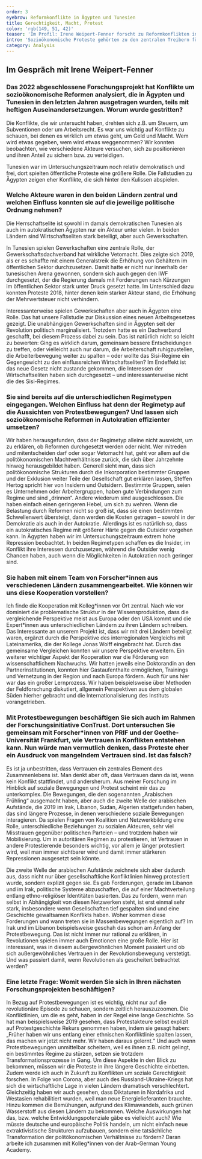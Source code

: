 ```yaml
---
order: 3
eyebrow: Reformkonflikte in Ägypten und Tunesien
title: Gerechtigkeit, Macht, Protest
color: 'rgb(149, 51, 42)'
teaser: 'Im Profil: Irene Weipert-Fenner forscht zu Reformkonflikten in Ägypten und Tunesien. Im Interview spricht sie über Gerechtigkeitsvorstellungen, Machtkämpfe und Unterschiede zwischen Regimetypen.'
intro: 'Sozioökonomische Proteste gehörten zu den zentralen Treibern für die Proteste und Revolutionen des „Arabischen Frühlings“. Doch auch nachdem verschiedene Diktatoren gestürzt wurden, verbesserte sich die Lage für die meisten Menschen nicht. Reformen, die die neuen Regierungen angingen, stießen oft auf heftige Gegenwehr. Irene Weipert-Fenner hat dazu im Projekt „Streit um sozioökonomische Reformen“ geforscht, das 2022 abgeschlossen wurde. Damit fand eine achtjährige Kooperation zwischen Nordafrika- und Lateinamerika-Expert\*innen aus Ägypten, Deutschland und Tunesien ihren Abschluss.'
category: Analysis
---
```


## Im Gespräch mit Irene Weipert-Fenner

### Das 2022 abgeschlossene Forschungsprojekt hat Konflikte um sozioökonomische Reformen analysiert, die in Ägypten und Tunesien in den letzten Jahren ausgetragen wurden, teils mit heftigen Auseinandersetzungen. Worum wurde gestritten?

Die Konflikte, die wir untersucht haben, drehten sich z.B. um Steuern, um Subventionen oder um Arbeitsrecht. Es war uns wichtig auf Konflikte zu schauen, bei denen es wirklich um etwas geht, um Geld und Macht. Wem wird etwas gegeben, wem wird etwas weggenommen? Wir konnten beobachten, wie verschiedene Akteure versuchen, sich zu positionieren und ihren Anteil zu sichern bzw. zu verteidigen.

Tunesien war im Untersuchungszeitraum noch relativ demokratisch und frei, dort spielten öffentliche Proteste eine größere Rolle. Die Fallstudien zu Ägypten zeigen eher Konflikte, die sich hinter den Kulissen abspielen.

### Welche Akteure waren in den beiden Ländern zentral und welchen Einfluss konnten sie auf die jeweilige politische Ordnung nehmen?

Die Herrschaftselite ist sowohl im damals demokratischen Tunesien als auch im autokratischen Ägypten nur ein Akteur unter vielen. In beiden Ländern sind Wirtschaftseliten stark beteiligt, aber auch Gewerkschaften.

In Tunesien spielen Gewerkschaften eine zentrale Rolle, der Gewerkschaftsdachverband hat wirkliche Vetomacht. Dies zeigte sich 2019, als er es schaffte mit einem Generalstreik die Erhöhung von Gehältern im öffentlichen Sektor durchzusetzen. Damit hatte er nicht nur innerhalb der tunesischen Arena gewonnen, sondern sich auch gegen den IWF durchgesetzt, der die Regierung damals mit Forderungen nach Kürzungen im öffentlichen Sektor stark unter Druck gesetzt hatte. Im Unterschied dazu konnten Proteste 2018, hinter denen kein starker Akteur stand, die Erhöhung der Mehrwertsteuer nicht verhindern.

Interessanterweise spielen Gewerkschaften aber auch in Ägypten eine Rolle. Das hat unsere Fallstudie zur Diskussion eines neuen Arbeitsgesetzes gezeigt. Die unabhängigen Gewerkschaften sind in Ägypten seit der Revolution politisch marginalisiert. Trotzdem hatte es ein Dachverband geschafft, bei diesem Prozess dabei zu sein. Das ist natürlich nicht so leicht zu bewerten: Ging es wirklich darum, gemeinsam bessere Entscheidungen zu treffen, oder vielleicht auch nur darum, die Arbeiterschaft ruhigzustellen, die Arbeiterbewegung weiter zu spalten – oder wollte das Sisi-Regime ein Gegengewicht zu den einflussreichen Wirtschaftseliten? Im Endeffekt ist das neue Gesetz nicht zustande gekommen, die Interessen der Wirtschaftseliten haben sich durchgesetzt – und interessanterweise nicht die des Sisi-Regimes.

### Sie sind bereits auf die unterschiedlichen Regimetypen eingegangen. Welchen Einfluss hat denn der Regimetyp auf die Aussichten von Protestbewegungen? Und lassen sich sozioökonomische Reformen in Autokratien effizienter umsetzen?

Wir haben herausgefunden, dass der Regimetyp alleine nicht ausreicht, um zu erklären, ob Reformen durchgesetzt werden oder nicht. Wer mitreden und mitentscheiden darf oder sogar Vetomacht hat, geht vor allem auf die politökonomischen Machtverhältnisse zurück, die sich über Jahrzehnte hinweg herausgebildet haben. Generell sieht man, dass sich politökonomische Strukturen durch die Inkorporation bestimmter Gruppen und der Exklusion weiter Teile der Gesellschaft gut erklären lassen, Steffen Hertog spricht hier von Insidern und Outsidern. Bestimmte Gruppen, seien es Unternehmen oder Arbeitergruppen, haben gute Verbindungen zum Regime und sind „drinnen“. Andere wiederum sind ausgeschlossen. Die haben einfach einen geringeren Hebel, um sich zu wehren. Wenn die Belastung durch Reformen nicht so groß ist, dass sie einen bestimmten Schwellenwert übersteigt, dann werden die Kosten getragen – sowohl in der Demokratie als auch in der Autokratie. Allerdings ist es natürlich so, dass ein autokratisches Regime mit größerer Härte gegen die Outsider vorgehen kann. In Ägypten haben wir im Untersuchungszeitraum extrem hohe Repression beobachtet. In beiden Regimetypen schaffen es die Insider, im Konflikt ihre Interessen durchzusetzen, während die Outsider wenig Chancen haben, auch wenn die Möglichkeiten in Autokratien noch geringer sind.

### Sie haben mit einem Team von Forscher\*innen aus verschiedenen Ländern zusammengearbeitet. Wie können wir uns diese Kooperation vorstellen?

Ich finde die Kooperation mit Kolleg\*innen vor Ort zentral. Nach wie vor dominiert die problematische Struktur in der Wissensproduktion, dass die vergleichende Perspektive meist aus Europa oder den USA kommt und die Expert\*innen aus unterschiedlichen Ländern zu ihren Ländern schreiben. Das Interessante an unserem Projekt ist, dass wir mit drei Ländern beteiligt waren, ergänzt durch die Perspektive des interregionalen Vergleichs mit Lateinamerika, die der Kollege Jonas Wolff eingebracht hat. Durch das gemeinsame Vergleichen konnten wir unsere Perspektive erweitern. Ein weiterer wichtiger Aspekt der Kooperation war die Förderung von wissenschaftlichem Nachwuchs. Wir hatten jeweils eine Doktorandin an den Partnerinstitutionen, konnten hier Gastaufenthalte ermöglichen, Trainings und Vernetzung in der Region und nach Europa fördern. Auch für uns hier war das ein großer Lernprozess. Wir haben beispielsweise über Methoden der Feldforschung diskutiert, allgemein Perspektiven aus dem globalen Süden hierher gebracht und die Internationalisierung des Instituts vorangetrieben.

### Mit Protestbewegungen beschäftigen Sie sich auch im Rahmen der Forschungsinitiative ConTrust. Dort untersuchen Sie gemeinsam mit Forscher\*innen von PRIF und der Goethe-Universität Frankfurt, wie Vertrauen in Konflikten entstehen kann. Nun würde man vermutlich denken, dass Proteste eher ein Ausdruck von mangelndem Vertrauen sind. Ist das falsch?

Es ist ja unbestritten, dass Vertrauen ein zentrales Element des Zusammenlebens ist. Man denkt aber oft, dass Vertrauen dann da ist, wenn kein Konflikt stattfindet, und andersherum. Aus meiner Forschung im Hinblick auf soziale Bewegungen und Protest scheint mir das zu unterkomplex. Die Bewegungen, die den sogenannten „Arabischen Frühling“ ausgemacht haben, aber auch die zweite Welle der arabischen Aufstände, die 2019 im Irak, Libanon, Sudan, Algerien stattgefunden haben, das sind längere Prozesse, in denen verschiedene soziale Bewegungen interagieren. Da spielen Fragen von Koalition und Netzwerkbildung eine Rolle, unterschiedliche Beziehungen zu sozialen Akteuren, sehr viel Misstrauen gegenüber politischen Parteien – und trotzdem haben wir Mobilisierung. Um in autoritären Regimen zu protestieren, ist Vertrauen in andere Protestierende besonders wichtig, vor allem je länger protestiert wird, weil man immer sichtbarer wird und damit immer stärkeren Repressionen ausgesetzt sein könnte.

Die zweite Welle der arabischen Aufstände zeichnete sich aber dadurch aus, dass nicht nur über gesellschaftliche Konfliktlinien hinweg protestiert wurde, sondern explizit gegen sie. Es gab Forderungen, gerade im Libanon und im Irak, politische Systeme abzuschaffen, die auf einer Machtverteilung entlang ethno-religiöser Identitäten basierten. Das zu fordern, wenn man selbst in Abhängigkeit von diesen Netzwerken steht, ist erst einmal sehr stark, insbesondere wenn Gesellschaften tief gespalten sind und eine Geschichte gewaltsamen Konflikts haben. Woher kommen diese Forderungen und wann treten sie in Massenbewegungen eigentlich auf? Im Irak und im Libanon beispielsweise geschah das schon am Anfang der Protestbewegung. Das ist nicht immer nur rational zu erklären, in Revolutionen spielen immer auch Emotionen eine große Rolle. Hier ist interessant, was in diesem außergewöhnlichen Moment passiert und ob sich außergewöhnliches Vertrauen in der Revolutionsbewegung verstetigt. Und was passiert damit, wenn Revolutionen als gescheitert betrachtet werden?

<Figure
  size="medium"
  src="assets/omar-elsharawy-pwMbtwA9LRc-unsplash_ed_RGB_web.jpg"
  credit="Foto: Omar Elsharawy/Unsplash"
  license="unsplash"
  alt="stilisiertes Foto von Stadt mit alten Türmen und Hochhäusern"
></Figure>

### Eine letzte Frage: Womit werden Sie sich in Ihren nächsten Forschungsprojekten beschäftigen?

In Bezug auf Protestbewegungen ist es wichtig, nicht nur auf die revolutionäre Episode zu schauen, sondern zeitlich herauszuzoomen. Die Konfliktlinien, um die es geht, haben in der Regel eine lange Geschichte. So hat man beispielsweise 2019 gesehen, dass Protestakteure selbst explizit auf Protestgeschichte Rekurs genommen haben, indem sie gesagt haben: „Früher haben wir uns entlang einer ethnischen Konfliktlinie spalten lassen, das machen wir jetzt nicht mehr. Wir haben daraus gelernt.“ Und auch wenn Protestbewegungen unmittelbar scheitern, weil es ihnen z.B. nicht gelingt, ein bestimmtes Regime zu stürzen, setzen sie trotzdem Transformationsprozesse in Gang. Um diese Aspekte in den Blick zu bekommen, müssen wir die Proteste in ihre längere Geschichte einbetten. Zudem werde ich auch in Zukunft zu Konflikten um soziale Gerechtigkeit forschen. In Folge von Corona, aber auch des Russland-Ukraine-Kriegs hat sich die wirtschaftliche Lage in vielen Ländern dramatisch verschlechtert. Gleichzeitig haben wir auch gesehen, dass Diktaturen in Nordafrika und Westasien rehabilitiert wurden, weil man neue Energielieferanten brauchte. Hinzu kommen die Bemühungen, aufgrund des Klimawandels, auch grünen Wasserstoff aus diesen Ländern zu bekommen. Welche Auswirkungen hat das, bzw. welche Entwicklungspotenziale gäbe es vielleicht auch? Wie müsste deutsche und europäische Politik handeln, um nicht einfach neue extraktivistische Strukturen aufzubauen, sondern eine tatsächliche Transformation der politökonomischen Verhältnisse zu fördern? Daran arbeite ich zusammen mit Kolleg\*innen von der Arab-German Young Academy.
